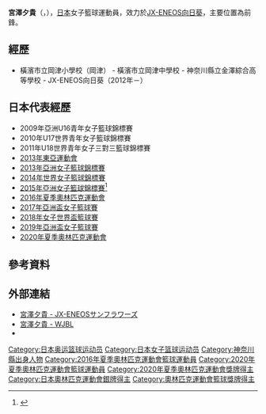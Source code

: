 {{Infobox basketball biography
| name         = 宮澤夕貴
| image        = Miyazawa yuki.jpg
| alt          =  
| caption      = 
| nickname     = {{lang|ja|アース}}
| number       = 52
| team         = [[JX-ENEOS向日葵|JX-ENEOS向日葵]]
| team_link    =  
| position     = 前鋒
| birth_date   = {{birth date and age|1993|6|2|df=y}} 
| birth_place  = {{JPN}}[[神奈川縣|神奈川縣]][[橫濱市|橫濱市]][[泉區_(橫濱市)|泉區]]
| nationality  = {{JPN}} 
| height_m     = 1.82
| weight_kg    = 70
| death_date   = 
| death_place  =  
| highschool   = 神奈川縣立金澤綜合高等學校 
| college      = 
| career_start = 2012年 
| career_end   = 
| teams        = [[JX-ENEOS向日葵|JX-ENEOS向日葵]]（2012－）
| coach        =  
| highlights   = {{link-ja|全日本綜合籃球選手權大會|全日本総合バスケットボール選手権大会}}最佳陣容（2017、2018、2019）<br />[[日本女子籃球聯盟|W聯盟]]季後賽MVP（2018-19）<br />W聯盟最佳陣容（2014-15、2016-17、2017-18、2018-19）<br />女子亞洲盃籃球賽最佳陣容（2019）
| medaltemplates =
{{MedalCountry | {{JPN}} }}
{{MedalSport | 女子[[籃球|籃球]] }}
{{MedalCompetition | [[奧林匹克運動會|奧林匹克運動會]] }}
{{MedalSilver | [[2020年夏季奧林匹克運動會|2020年 東京]] | [[2020年夏季奧林匹克運動會女子籃球比賽|女子籃球]] }}
{{MedalCompetition | [[亞洲女子籃球錦標賽|亞洲女子籃球錦標賽]] }}
{{MedalGold | [[2013年亞洲女子籃球錦標賽|2013年 曼谷]] | 女子籃球 }}
{{MedalGold | [[2015年亞洲女子籃球錦標賽|2015年 武漢]] | 女子籃球 }}
{{MedalGold | [[2017年亞洲盃女子籃球賽|2017年 班加羅爾]] | 女子籃球 }}
{{MedalGold | [[2019年亞洲盃女子籃球賽|2019年 班加羅爾]] | 女子籃球 }}
{{MedalCompetition | [[東亞運動會|東亞運動會]] }}
{{MedalSilver | [[2013年東亞運動會|2013年 天津]] | [[2013年東亞運動會籃球比賽|女子籃球]] }}
{{MedalCompetition | [[亞洲U16青年女子籃球錦標賽|亞洲U16青年女子籃球錦標賽]] }}
{{MedalSilver | [[2009年亞洲U16青年女子籃球錦標賽|2009年 浦那]] | 女子籃球 }}
{{MedalSport | 女子[[3x3_(籃球)|三對三籃球]] }}
{{MedalCompetition | [[U18世界青年女子三對三籃球錦標賽|U18世界青年女子三對三籃球錦標賽]] }}
{{MedalBronze | [[2011年U18世界青年女子三對三籃球錦標賽|2011年 里米尼]] | 女子籃球 }}
}}
{{japanese|japanese=宮澤 夕貴|kana=みやざわ ゆき|romaji=Miyazawa Yuki}}
'''宮澤夕貴'''（{{jpn|j=宮澤 夕貴|hg=みやざわ ゆき|rm=Miyazawa Yuki}}，{{bd|1993年|6月2日|catIdx=Miyazawa, Yuki}}），[[日本|日本]]女子籃球運動員，效力於[[JX-ENEOS向日葵|JX-ENEOS向日葵]]，主要位置為前鋒。

== 經歷 ==
* 橫濱市立岡津小學校（岡津{{link-ja|迷你籃球|ミニバスケットボール}}） - 橫濱市立岡津中學校 - 神奈川縣立金澤綜合高等學校 - JX-ENEOS向日葵（2012年－）

== 日本代表經歷 ==
* 2009年亞洲U16青年女子籃球錦標賽
* 2010年U17世界青年女子籃球錦標賽
* 2011年U18世界青年女子三對三籃球錦標賽
* [[2013年東亞運動會|2013年東亞運動會]]
* [[2013年亞洲女子籃球錦標賽|2013年亞洲女子籃球錦標賽]]
* [[2014年世界女子籃球錦標賽|2014年世界女子籃球錦標賽]]
* [[2015年亞洲女子籃球錦標賽|2015年亞洲女子籃球錦標賽]]<ref>{{Cite web |url=http://sports.ltn.com.tw/news/breakingnews/1425543 |title=女籃》日本啟程飛往中國 目標衛冕亞錦賽冠軍 |publisher=[[自由時報|自由時報]] |date=2015-08-27 |accessdate=2015-10-05 |archive-date=2015-10-06 |archive-url=https://web.archive.org/web/20151006053939/http://sports.ltn.com.tw/news/breakingnews/1425543 |dead-url=no }}</ref>
* [[2016年夏季奧林匹克運動會|2016年夏季奧林匹克運動會]]
* [[2017年亞洲盃女子籃球賽|2017年亞洲盃女子籃球賽]]
* [[2018年女子世界盃籃球賽|2018年女子世界盃籃球賽]]
* [[2019年亞洲盃女子籃球賽|2019年亞洲盃女子籃球賽]]
* [[2020年夏季奧林匹克運動會|2020年夏季奧林匹克運動會]]

== 參考資料 ==
{{reflist}}

== 外部連結 ==
* [https://web.archive.org/web/20151005174248/http://www.jx-group.jp/sunflowers/player/2015/52_earth.php 宮澤夕貴 - JX-ENEOSサンフラワーズ] {{ja icon}}
* [http://www.wjbl.org/player/?rs=382&pi=1083 宮澤夕貴 - WJBL]{{Wayback|url=http://www.wjbl.org/player/?rs=382&pi=1083 |date=20160305193554 }} {{ja icon}}
* {{Twitter|yukiearth52}}

{{WJBL季後賽最有價值球員}}
{{2014年女篮世锦赛日本队阵容}}
{{2016年夏季奧運會日本國家女子籃球隊}}
{{2018年女篮世界杯日本队阵容}}
{{2020年夏季奧運會日本女子籃球陣容}}

{{Authority control}}
{{DEFAULTSORT:Miyazawa, Yuki}}
[[Category:日本奥运篮球运动员|Category:日本奥运篮球运动员]]
[[Category:日本女子篮球运动员|Category:日本女子篮球运动员]]
[[Category:神奈川縣出身人物|Category:神奈川縣出身人物]]
[[Category:2016年夏季奧林匹克運動會籃球運動員|Category:2016年夏季奧林匹克運動會籃球運動員]]
[[Category:2020年夏季奧林匹克運動會籃球運動員|Category:2020年夏季奧林匹克運動會籃球運動員]]
[[Category:2020年夏季奧林匹克運動會獎牌得主|Category:2020年夏季奧林匹克運動會獎牌得主]]
[[Category:日本奧林匹克運動會銀牌得主|Category:日本奧林匹克運動會銀牌得主]]
[[Category:奧林匹克運動會籃球獎牌得主|Category:奧林匹克運動會籃球獎牌得主]]